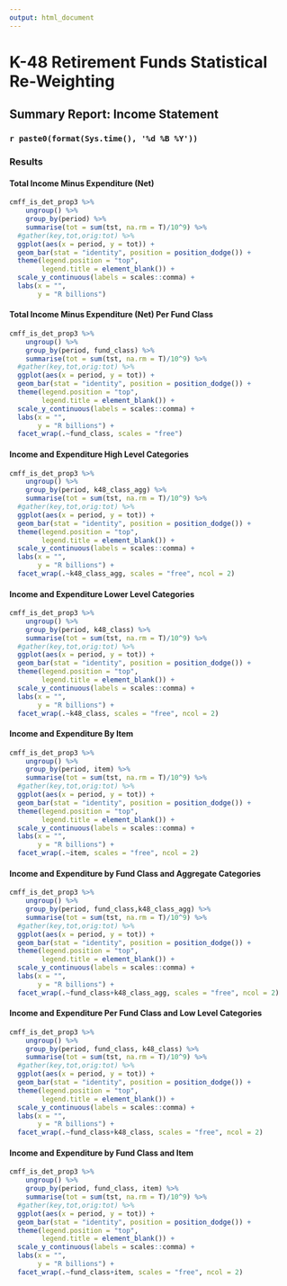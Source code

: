 ```yaml
---
output: html_document
---
```


# K-48 Retirement Funds Statistical Re-Weighting
## Summary Report: Income Statement
### `r paste0(format(Sys.time(), '%d %B %Y'))`

### Results
#### Total Income Minus Expenditure (Net)


```r

cmff_is_det_prop3 %>%
    ungroup() %>%
    group_by(period) %>%
    summarise(tot = sum(tst, na.rm = T)/10^9) %>%
  #gather(key,tot,orig:tot) %>%
  ggplot(aes(x = period, y = tot)) +
  geom_bar(stat = "identity", position = position_dodge()) +
  theme(legend.position = "top",
        legend.title = element_blank()) +
  scale_y_continuous(labels = scales::comma) +
  labs(x = "",
       y = "R billions") 

```

#### Total Income Minus Expenditure (Net) Per Fund Class

```r

cmff_is_det_prop3 %>%
    ungroup() %>%
    group_by(period, fund_class) %>%
    summarise(tot = sum(tst, na.rm = T)/10^9) %>%
  #gather(key,tot,orig:tot) %>%
  ggplot(aes(x = period, y = tot)) +
  geom_bar(stat = "identity", position = position_dodge()) +
  theme(legend.position = "top",
        legend.title = element_blank()) +
  scale_y_continuous(labels = scales::comma) +
  labs(x = "",
       y = "R billions") +
  facet_wrap(.~fund_class, scales = "free")


```

#### Income and Expenditure High Level Categories

```r

cmff_is_det_prop3 %>%
    ungroup() %>%
    group_by(period, k48_class_agg) %>%
    summarise(tot = sum(tst, na.rm = T)/10^9) %>%
  #gather(key,tot,orig:tot) %>%
  ggplot(aes(x = period, y = tot)) +
  geom_bar(stat = "identity", position = position_dodge()) +
  theme(legend.position = "top",
        legend.title = element_blank()) +
  scale_y_continuous(labels = scales::comma) +
  labs(x = "",
       y = "R billions") +
  facet_wrap(.~k48_class_agg, scales = "free", ncol = 2)


```

#### Income and Expenditure Lower Level Categories

```r

cmff_is_det_prop3 %>%
    ungroup() %>%
    group_by(period, k48_class) %>%
    summarise(tot = sum(tst, na.rm = T)/10^9) %>%
  #gather(key,tot,orig:tot) %>%
  ggplot(aes(x = period, y = tot)) +
  geom_bar(stat = "identity", position = position_dodge()) +
  theme(legend.position = "top",
        legend.title = element_blank()) +
  scale_y_continuous(labels = scales::comma) +
  labs(x = "",
       y = "R billions") +
  facet_wrap(.~k48_class, scales = "free", ncol = 2)


```

#### Income and Expenditure By Item

```r

cmff_is_det_prop3 %>%
    ungroup() %>%
    group_by(period, item) %>%
    summarise(tot = sum(tst, na.rm = T)/10^9) %>%
  #gather(key,tot,orig:tot) %>%
  ggplot(aes(x = period, y = tot)) +
  geom_bar(stat = "identity", position = position_dodge()) +
  theme(legend.position = "top",
        legend.title = element_blank()) +
  scale_y_continuous(labels = scales::comma) +
  labs(x = "",
       y = "R billions") +
  facet_wrap(.~item, scales = "free", ncol = 2)


```

#### Income and Expenditure by Fund Class and Aggregate Categories

```r

cmff_is_det_prop3 %>%
    ungroup() %>%
    group_by(period, fund_class,k48_class_agg) %>%
    summarise(tot = sum(tst, na.rm = T)/10^9) %>%
  #gather(key,tot,orig:tot) %>%
  ggplot(aes(x = period, y = tot)) +
  geom_bar(stat = "identity", position = position_dodge()) +
  theme(legend.position = "top",
        legend.title = element_blank()) +
  scale_y_continuous(labels = scales::comma) +
  labs(x = "",
       y = "R billions") +
  facet_wrap(.~fund_class+k48_class_agg, scales = "free", ncol = 2)


```

#### Income and Expenditure Per Fund Class and Low Level Categories

```r

cmff_is_det_prop3 %>%
    ungroup() %>%
    group_by(period, fund_class, k48_class) %>%
    summarise(tot = sum(tst, na.rm = T)/10^9) %>%
  #gather(key,tot,orig:tot) %>%
  ggplot(aes(x = period, y = tot)) +
  geom_bar(stat = "identity", position = position_dodge()) +
  theme(legend.position = "top",
        legend.title = element_blank()) +
  scale_y_continuous(labels = scales::comma) +
  labs(x = "",
       y = "R billions") +
  facet_wrap(.~fund_class+k48_class, scales = "free", ncol = 2)


```

#### Income and Expenditure by Fund Class and Item

```r

cmff_is_det_prop3 %>%
    ungroup() %>%
    group_by(period, fund_class, item) %>%
    summarise(tot = sum(tst, na.rm = T)/10^9) %>%
  #gather(key,tot,orig:tot) %>%
  ggplot(aes(x = period, y = tot)) +
  geom_bar(stat = "identity", position = position_dodge()) +
  theme(legend.position = "top",
        legend.title = element_blank()) +
  scale_y_continuous(labels = scales::comma) +
  labs(x = "",
       y = "R billions") +
  facet_wrap(.~fund_class+item, scales = "free", ncol = 2)


```

